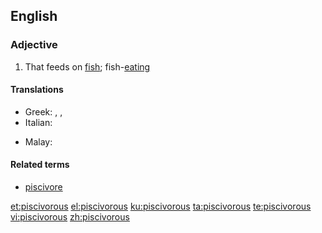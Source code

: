 ==English==

===Adjective===
{{en-adj}}

# {{context|chiefly|of birds|lang=en}} That feeds on [[fish]]; fish-[[eating]]

====Translations====
{{trans-top|fish}}
* Greek: {{t+|el|ιχθυοβόρος|sc=Grek}}, {{t+|el|ιχθυοφάγος|sc=Grek}}, {{t+|el|ψαροφάγος|sc=Grek}}
* Italian: {{t|it|piscivoro}}
{{trans-mid}}
* Malay: {{t|ms|pisivor}}
{{trans-bottom}}

====Related terms====
* [[piscivore]]

[[et:piscivorous]]
[[el:piscivorous]]
[[ku:piscivorous]]
[[ta:piscivorous]]
[[te:piscivorous]]
[[vi:piscivorous]]
[[zh:piscivorous]]